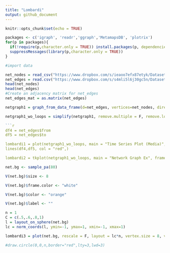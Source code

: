 ---
title: "Lombardi"
output: github_document
---

```{r setup, include=FALSE}
knitr::opts_chunk$set(echo = TRUE)
```

```{r packages, echo=FALSE}
packages <- c('igraph', 'readr','ggraph','MetamapsDB', 'plotrix')
for(p in packages){
  if(!require(p,character.only = TRUE)) install.packages(p, dependencies = TRUE)
  suppressMessages(library(p,character.only = TRUE))
}
```

```{r network, echo=TRUE}
#import data

net_nodes = read_csv("https://www.dropbox.com/s/ieaoo7efx87etyk/Dataset1-Media-Example-NODES.csv?dl=1")
net_edges = read.csv("https://www.dropbox.com/s/s4mli5l6j30gc5n/Dataset1-Media-Example-EDGES.csv?dl=1")
head(net_nodes)
head(net_edges)
#Create an adjacency matrix for net_edges
net_edges_mat = as.matrix(net_edges)
```

```{r networkgraph, echo=TRUE}
netgraph1 = graph_from_data_frame(d=net_edges, vertices=net_nodes, directed=FALSE) 

netgraph1_wo_loops = simplify(netgraph1, remove.multiple = F, remove.loops = T) 

```{r graph paramaters, echo=TRUE}
df4 = net_edges$from
df5 = net_edges$to

lombardi1 = plot(netgraph1_wo_loops, main = "Time Series Plot (Media)", frame = TRUE, edge.arrow.size=.5, vertex.color = "salmon", vertex.label=net_nodes$media, vertex.label.color="black", vertex.size = 7, edge.curved = .5, edge.width=2, shape='sphere')
lines(df4,df5, col = "red",)

lombardi2 = tkplot(netgraph1_wo_loops, main = "Network Graph Ex", frame = TRUE, edge.arrow.size=.5, vertex.color = "salmon", vertex.label=net_nodes$media, vertex.label.color="black", vertex.size = 7, vertex.label.family = "Times", edge.curved = .5,)
```

```{r}
net.bg <- sample_pa(80)

V(net.bg)$size <- 8

V(net.bg)$frame.color <- "white"

V(net.bg)$color <- "orange"

V(net.bg)$label <- ""

n = 1
C = c(.5,.6,.8,1)
l = layout_on_sphere(net.bg)
lc = norm_coords(l, ymin=-1, ymax=1, xmin=-1, xmax=1)

lombardi3 = plot(net.bg, rescale = F, layout = lc*n, vertex.size = 8, vertex.color = "black", edge.width = 1.5, edge.arrow.mode = 0, edge.curved = .5)

#draw.circle(0,0,n,border="red",lty=3,lwd=3)
```

